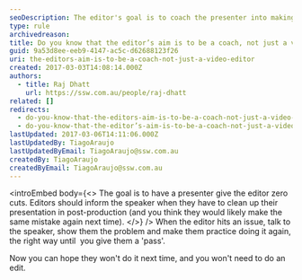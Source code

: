 ```yaml
---
seoDescription: The editor's goal is to coach the presenter into making a perfect cut, eliminating the need for edits.
type: rule
archivedreason:
title: Do you know that the editor’s aim is to be a coach, not just a video editor?
guid: 9a53d8ee-eeb9-4147-ac5c-d62688123f26
uri: the-editors-aim-is-to-be-a-coach-not-just-a-video-editor
created: 2017-03-03T14:08:14.000Z
authors:
  - title: Raj Dhatt
    url: https://ssw.com.au/people/raj-dhatt
related: []
redirects:
  - do-you-know-that-the-editors-aim-is-to-be-a-coach-not-just-a-video-editor
  - do-you-know-that-the-editor’s-aim-is-to-be-a-coach-not-just-a-video-editor
lastUpdated: 2017-03-06T14:11:06.000Z
lastUpdatedBy: TiagoAraujo
lastUpdatedByEmail: TiagoAraujo@ssw.com.au
createdBy: TiagoAraujo
createdByEmail: TiagoAraujo@ssw.com.au
---
```


<introEmbed
  body={<>
The goal is to have a presenter give the editor zero cuts. Editors should inform the speaker when they have to clean up their presentation in post-production (and you think they would likely make the same mistake again next time).
  </>}
/>
When the editor hits an issue, talk to the speaker, show them the problem and make them practice doing it again, the right way until  you give them a 'pass'.

Now you can hope they won't do it next time, and you won't need to do an edit.
